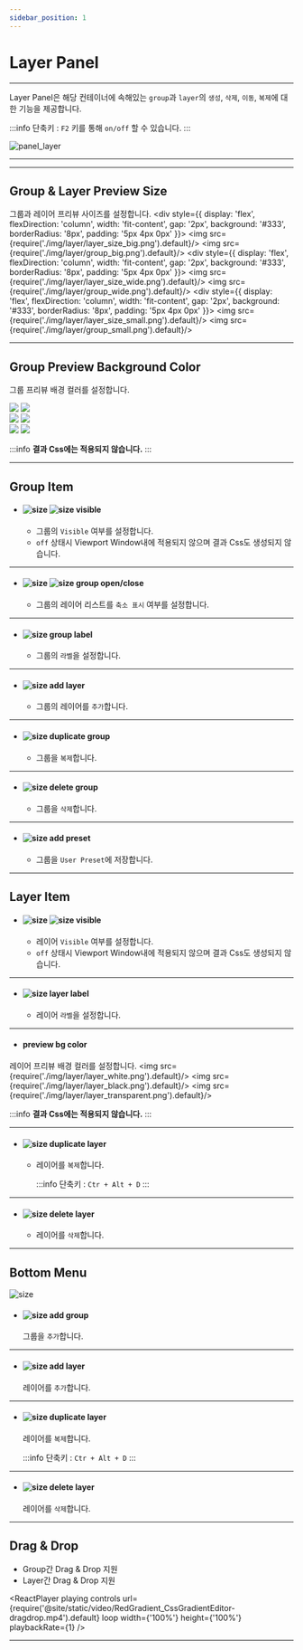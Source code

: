 ```yaml
---
sidebar_position: 1
---
```





# Layer Panel

<hr/>

Layer Panel은 해당 컨테이너에 속해있는 ```group```과 ```layer```의 ```생성```, ```삭제```, ```이동```, ```복제```에 대한 기능을 제공합니다.

:::info
단축키 : ```F2``` 키를 통해 ```on/off``` 할 수 있습니다.
:::

![panel_layer](./img/panel_layer.png)


<hr/>

<TOCInline toc={toc}/>

<hr/>

## Group & Layer Preview Size
그룹과 레이어 프리뷰 사이즈를 설정합니다.
<Tabs>
	<TabItem value="big" label="big" default>
		<div style={{
			display: 'flex',
			flexDirection: 'column',
			width: 'fit-content',
			gap: '2px',
			background: '#333',
			borderRadius: '8px',
			padding: '5px 4px 0px'
		}}>
			<img src={require('./img/layer/layer_size_big.png').default}/>
			<img src={require('./img/layer/group_big.png').default}/>
		</div>
	</TabItem>
	<TabItem value="wide" label="wide">
		<div style={{
			display: 'flex',
			flexDirection: 'column',
			width: 'fit-content',
			gap: '2px',
			background: '#333',
			borderRadius: '8px',
			padding: '5px 4px 0px'
		}}>
			<img src={require('./img/layer/layer_size_wide.png').default}/>
			<img src={require('./img/layer/group_wide.png').default}/>
		</div>
	</TabItem>
	<TabItem value="small" label="small">
		<div style={{
			display: 'flex',
			flexDirection: 'column',
			width: 'fit-content',
			gap: '2px',
			background: '#333',
			borderRadius: '8px',
			padding: '5px 4px 0px'
		}}>
			<img src={require('./img/layer/layer_size_small.png').default}/>
			<img src={require('./img/layer/group_small.png').default}/>
		</div>
	</TabItem>
</Tabs>


<hr/>

## Group Preview Background Color
그룹 프리뷰 배경 컬러를 설정합니다.

<Tabs>
	<TabItem value="white" label="white" default>
		<div style={{
			display: 'flex',
			flexDirection: 'column',
			width: 'fit-content',
			gap: '2px',
			background: '#333',
			borderRadius: '8px',
			padding: '5px 4px 0px'
		}}>
			<img src={require('./img/layer/group_bg_white.png').default}/>
			<img src={require('./img/layer/group_white.png').default}/>
		</div>
	</TabItem>
	<TabItem value="black" label="black">
		<div style={{
			display: 'flex',
			flexDirection: 'column',
			width: 'fit-content',
			gap: '2px',
			background: '#333',
			borderRadius: '8px',
			padding: '5px 4px 0px'
		}}>
			<img src={require('./img/layer/group_bg_black.png').default}/>
			<img src={require('./img/layer/group_black.png').default}/>
		</div>
	</TabItem>
	<TabItem value="transparent" label="transparent">
		<div style={{
			display: 'flex',
			flexDirection: 'column',
			width: 'fit-content',
			gap: '2px',
			background: '#333',
			borderRadius: '8px',
			padding: '5px 4px 0px'
		}}>
			<img src={require('./img/layer/group_bg_transparent.png').default}/>
			<img src={require('./img/layer/group_transparent.png').default}/>
		</div>
	</TabItem>
</Tabs>

:::info
**결과 Css에는 적용되지 않습니다.**
:::

<hr/>

## Group Item
- #### ![size](./img/icon_on.png) ![size](./img/icon_off.png) visible
  - 그룹의 ```Visible``` 여부를 설정합니다.
  - ```off``` 상태시 Viewport Window내에 적용되지 않으며 결과 Css도 생성되지 않습니다.

<hr/>

- #### ![size](./img/icon_open.png) ![size](./img/icon_close.png) group open/close
  - 그룹의 레이어 리스트를 ```축소 표시``` 여부를 설정합니다.

<hr/>

- #### ![size](./img/ui_label.png) group label
  - 그룹의 ```라벨```을 설정합니다.

<hr/>

- #### ![size](./img/icon_add_layer.png) add layer
  - 그룹의 레이어를 ```추가```합니다.

<hr/>

- #### ![size](./img/icon_duplicate.png) duplicate group
  - 그룹을 ```복제```합니다.

<hr/>

- #### ![size](./img/icon_delete.png) delete group
  - 그룹을 ```삭제```합니다.

<hr/>

- #### ![size](./img/icon_preset.png) add preset
  - 그룹을 ```User Preset```에 저장합니다.

<hr/>

## Layer Item
- ####  ![size](./img/icon_on.png) ![size](./img/icon_off.png) visible
  - 레이어 ```Visible``` 여부를 설정합니다.
  - ```off``` 상태시 Viewport Window내에 적용되지 않으며 결과 Css도 생성되지 않습니다.

<hr/>

- #### ![size](./img/ui_label.png) layer label
	- 레이어 ```라벨```을 설정합니다.

<hr/>


- #### preview bg color
레이어 프리뷰 배경 컬러를 설정합니다.
<Tabs>
	<TabItem value="white" label="white" default>
		<img src={require('./img/layer/layer_white.png').default}/>
	</TabItem>
	<TabItem value="black" label="black">
		<img src={require('./img/layer/layer_black.png').default}/>
	</TabItem>
	<TabItem value="transparent" label="transparent">
		<img src={require('./img/layer/layer_transparent.png').default}/>
	</TabItem>
</Tabs>

:::info
**결과 Css에는 적용되지 않습니다.**
:::

<hr/>

- #### ![size](./img/icon_duplicate_layer.png) duplicate layer
  - 레이어를 ```복제```합니다.

	 :::info
	 단축키 : ```Ctr + Alt + D```
	 :::

<hr/>

- #### ![size](./img/icon_delete_layer.png) delete layer
  - 레이어를 ```삭제```합니다.

<hr/>


## Bottom Menu
![size](./img/layer/bottom_menu.png)

- #### ![size](./img/layer/bottom_menu_add_group.png) add group
  그룹을 ```추가```합니다.

<hr/>

- #### ![size](./img/layer/bottom_menu_add_layer.png) add layer
	레이어를 ```추가```합니다.

<hr/>

- #### ![size](./img/layer/bottom_menu_duplicate_layer.png) duplicate layer
	레이어를 ```복제```합니다.

	:::info
	단축키 : ```Ctr + Alt + D```
	:::

<hr/>

- #### ![size](./img/layer/bottom_menu_delete_layer.png) delete layer
	레이어를 ```삭제```합니다.

<hr/>



## Drag & Drop
- Group간 Drag & Drop 지원
- Layer간 Drag & Drop 지원

<ReactPlayer
	playing
	controls
	url={require('@site/static/video/RedGradient_CssGradientEditor-dragdrop.mp4').default}
	loop
	width={'100%'}
	height={'100%'}
	playbackRate={1}
/>
<hr/>